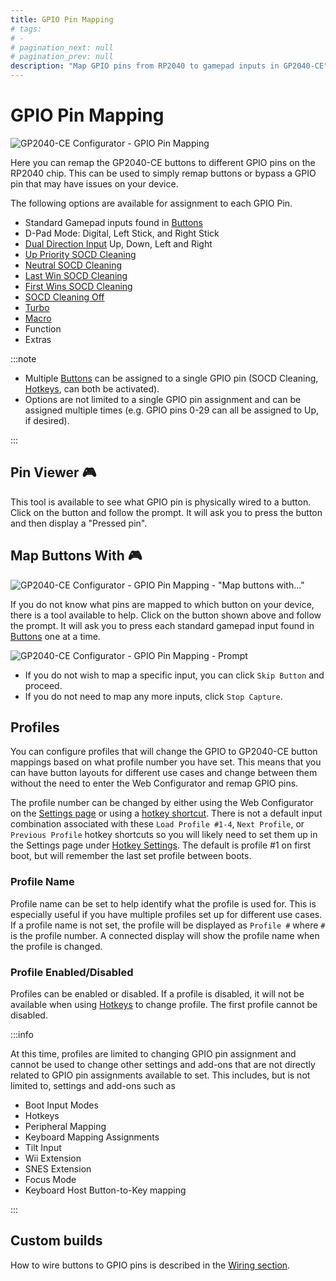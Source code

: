 ```yaml
---
title: GPIO Pin Mapping
# tags:
# -
# pagination_next: null
# pagination_prev: null
description: "Map GPIO pins from RP2040 to gamepad inputs in GP2040-CE"
---
```


# GPIO Pin Mapping

![GP2040-CE Configurator - GPIO Pin Mapping](../../assets/images/gpc-pin-mapping.png)

Here you can remap the GP2040-CE buttons to different GPIO pins on the RP2040 chip. This can be used to simply remap buttons or bypass a GPIO pin that may have issues on your device.

The following options are available for assignment to each GPIO Pin.

- Standard Gamepad inputs found in [Buttons](../../usage.mdx#buttons)
- D-Pad Mode: Digital, Left Stick, and Right Stick
- [Dual Direction Input](../../add-ons/dual-direction-input.mdx) Up, Down, Left and Right
- [Up Priority SOCD Cleaning](../../hotkeys.mdx#socd-up-priority)
- [Neutral SOCD Cleaning](../../hotkeys.mdx#socd-neutral)
- [Last Win SOCD Cleaning](../../hotkeys.mdx#socd-last-win)
- [First Wins SOCD Cleaning](../../hotkeys.mdx#socd-first-wins)
- [SOCD Cleaning Off](../../hotkeys.mdx#socd-cleaning-off)
- [Turbo](../../add-ons/turbo.mdx)
- [Macro](./09-macros.mdx)
- Function
- Extras

:::note
- Multiple [Buttons](../../usage.mdx#buttons) can be assigned to a single GPIO pin (SOCD Cleaning, [Hotkeys](../../hotkeys.mdx), can both be activated).
- Options are not limited to a single GPIO pin assignment and can be assigned multiple times (e.g. GPIO pins 0-29 can all be assigned to Up, if desired).

:::

## Pin Viewer :video_game:

This tool is available to see what GPIO pin is physically wired to a button. Click on the button and follow the prompt. It will ask you to press the button and then display a "Pressed pin".

## Map Buttons With :video_game:

![GP2040-CE Configurator - GPIO Pin Mapping - "Map buttons with..." ](../../assets/images/gpc-pin-mapping-map-buttons.png)

If you do not know what pins are mapped to which button on your device, there is a tool available to help. Click on the button shown above and follow the prompt. It will ask you to press each standard gamepad input found in [Buttons](../../usage.mdx#buttons) one at a time.

![GP2040-CE Configurator - GPIO Pin Mapping - Prompt](../../assets/images/gpc-pin-mapping-map-buttons-prompt.png)

- If you do not wish to map a specific input, you can click `Skip Button` and proceed.
- If you do not need to map any more inputs, click `Stop Capture`.

## Profiles

You can configure profiles that will change the GPIO to GP2040-CE button mappings based on what profile number you have set. This means that you can have button layouts for different use cases and change between them without the need to enter the Web Configurator and remap GPIO pins.

The profile number can be changed by either using the Web Configurator on the [Settings page](../../web-configurator/menu-pages/01-settings.mdx) or using a [hotkey shortcut](../../hotkeys.mdx#load-profile-1-4). There is not a default input combination associated with these `Load Profile #1-4`, `Next Profile`, or `Previous Profile` hotkey shortcuts so you will likely need to set them up in the Settings page under [Hotkey Settings](../../web-configurator/menu-pages/01-settings.mdx#hotkey-settings). The default is profile #1 on first boot, but will remember the last set profile between boots.

### Profile Name
Profile name can be set to help identify what the profile is used for. This is especially useful if you have multiple profiles set up for different use cases.
If a profile name is not set, the profile will be displayed as `Profile #` where `#` is the profile number.
A connected display will show the profile name when the profile is changed.

### Profile Enabled/Disabled
Profiles can be enabled or disabled. If a profile is disabled, it will not be available when using [Hotkeys](../../hotkeys.mdx "GP2040-CE | Hotkeys") to change profile.
The first profile cannot be disabled.

:::info

At this time, profiles are limited to changing GPIO pin assignment and cannot be used to change other settings and add-ons that are not directly related to GPIO pin assignments available to set. This includes, but is not limited to, settings and add-ons such as

- Boot Input Modes
- Hotkeys
- Peripheral Mapping
- Keyboard Mapping Assignments
- Tilt Input
- Wii Extension
- SNES Extension
- Focus Mode
- Keyboard Host Button-to-Key mapping

:::

## Custom builds

How to wire buttons to GPIO pins is described in the [Wiring section](../../controller-build/wiring.mdx).